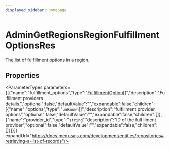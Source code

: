```yaml
---
displayed_sidebar: homepage
---
```



# AdminGetRegionsRegionFulfillmentOptionsRes

The list of fulfillment options in a region.

## Properties

<ParameterTypes parameters={[{"name":"fulfillment_options","type":"[FulfillmentOption](medusa.FulfillmentOption.mdx)[]","description":"Fulfillment providers details.","optional":false,"defaultValue":"","expandable":false,"children":[{"name":"options","type":"`unknown`[]","description":"fulfillment provider options","optional":false,"defaultValue":"","expandable":false,"children":[]},{"name":"provider_id","type":"`string`","description":"ID of the fulfillment provider","optional":false,"defaultValue":"","expandable":false,"children":[]}]}]} expandUrl="https://docs.medusajs.com/development/entities/repositories#retrieving-a-list-of-records"/>
